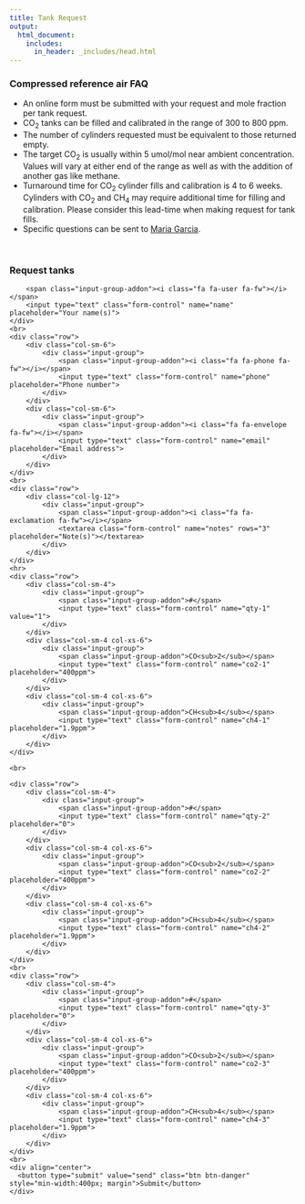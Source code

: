 ```yaml
---
title: Tank Request
output:
  html_document:
    includes:
      in_header: _includes/head.html
---
```


<div class="content-page">

### Compressed reference air FAQ

- An online form must be submitted with your request and mole fraction per tank request.
- CO<sub>2</sub> tanks can be filled and calibrated in the range of 300 to 800 ppm.
- The number of cylinders requested must be equivalent to those returned empty.
- The target CO<sub>2</sub> is usually within 5 umol/mol near ambient concentration. Values will vary at either end of the range as well as with the addition of another gas like methane.
- Turnaround time for CO<sub>2</sub> cylinder fills and calibration is 4 to 6 weeks. Cylinders with CO<sub>2</sub> and CH<sub>4</sub> may require additional time for filling and calibration. Please consider this lead-time when making request for tank fills.
- Specific questions can be sent to <a href=mailto:tankfillrequest@gmail.com>Maria Garcia</a>.

<br>

### Request tanks

<!--html_preserve-->
<form action="https://formspree.io/tankfillrequest@gmail.com" method="post">
    <div class="input-group">
        <span class="input-group-addon"><i class="fa fa-user fa-fw"></i></span>
        <input type="text" class="form-control" name="name" placeholder="Your name(s)">
    </div>
    <br>
    <div class="row">
        <div class="col-sm-6">
            <div class="input-group">
                <span class="input-group-addon"><i class="fa fa-phone fa-fw"></i></span>
                <input type="text" class="form-control" name="phone" placeholder="Phone number">
            </div>
        </div>
        <div class="col-sm-6">
            <div class="input-group">
                <span class="input-group-addon"><i class="fa fa-envelope fa-fw"></i></span>
                <input type="text" class="form-control" name="email" placeholder="Email address">
            </div>
        </div>
    </div>
    <br>
    <div class="row">
        <div class="col-lg-12">
            <div class="input-group">
                <span class="input-group-addon"><i class="fa fa-exclamation fa-fw"></i></span>
                <textarea class="form-control" name="notes" rows="3" placeholder="Note(s)"></textarea>
            </div>
        </div>
    </div>
    <hr>
    <div class="row">
        <div class="col-sm-4">
            <div class="input-group">
                <span class="input-group-addon">#</span>
                <input type="text" class="form-control" name="qty-1" value="1">
            </div>
        </div>
        <div class="col-sm-4 col-xs-6">
            <div class="input-group">
                <span class="input-group-addon">CO<sub>2</sub></span>
                <input type="text" class="form-control" name="co2-1" placeholder="400ppm">
            </div>
        </div>
        <div class="col-sm-4 col-xs-6">
            <div class="input-group">
                <span class="input-group-addon">CH<sub>4</sub></span>
                <input type="text" class="form-control" name="ch4-1" placeholder="1.9ppm">
            </div>
        </div>
    </div>

    <br>

    <div class="row">
        <div class="col-sm-4">
            <div class="input-group">
                <span class="input-group-addon">#</span>
                <input type="text" class="form-control" name="qty-2" placeholder="0">
            </div>
        </div>
        <div class="col-sm-4 col-xs-6">
            <div class="input-group">
                <span class="input-group-addon">CO<sub>2</sub></span>
                <input type="text" class="form-control" name="co2-2" placeholder="400ppm">
            </div>
        </div>
        <div class="col-sm-4 col-xs-6">
            <div class="input-group">
                <span class="input-group-addon">CH<sub>4</sub></span>
                <input type="text" class="form-control" name="ch4-2" placeholder="1.9ppm">
            </div>
        </div>
    </div>
    <br>
    <div class="row">
        <div class="col-sm-4">
            <div class="input-group">
                <span class="input-group-addon">#</span>
                <input type="text" class="form-control" name="qty-3" placeholder="0">
            </div>
        </div>
        <div class="col-sm-4 col-xs-6">
            <div class="input-group">
                <span class="input-group-addon">CO<sub>2</sub></span>
                <input type="text" class="form-control" name="co2-3" placeholder="400ppm">
            </div>
        </div>
        <div class="col-sm-4 col-xs-6">
            <div class="input-group">
                <span class="input-group-addon">CH<sub>4</sub></span>
                <input type="text" class="form-control" name="ch4-3" placeholder="1.9ppm">
            </div>
        </div>
    </div>
    <br>
    <div align="center">
      <button type="submit" value="send" class="btn btn-danger" style="min-width:400px; margin">Submit</button>
    </div>
</form>

<!--/html_preserve-->

</div>